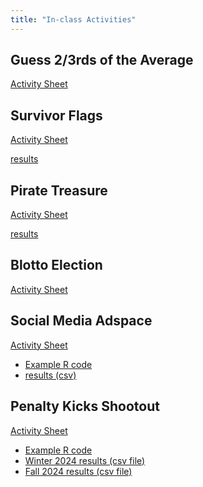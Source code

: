 ```yaml
---
title: "In-class Activities"
---
```


## Guess 2/3rds of the Average

[Activity Sheet](01GuessTwoThirds/GuessTwoThirds.html)

## Survivor Flags

[Activity Sheet](02SurvivorFlags/SurvivorFlags.html)

[results](02SurvivorFlags/results.qmd)

## Pirate Treasure

[Activity Sheet](03PirateTreasure/PirateTreasure.qmd)

[results](03PirateTreasure/W2024-Results.csv)

## Blotto Election

[Activity Sheet](04BlottoElection/BlottoElection.qmd)

## Social Media Adspace

[Activity Sheet](05CournotComp/cournotcomp.qmd)

  * [Example R code](05CournotComp/results.qmd)
  * [results (csv)](05CournotComp/EC327F24-activity5_results.csv)

## Penalty Kicks Shootout

[Activity Sheet](06PenaltyKicks/penaltykicks.qmd)

  * [Example R code](06PenaltyKicks/penaltykicks_results.qmd)
  * [Winter 2024 results (csv file)](06PenaltyKicks/EC327W24-activity6_results.csv)
  * [Fall 2024 results (csv file)](06PenaltyKicks/EC327F24-activity6_results.csv)
